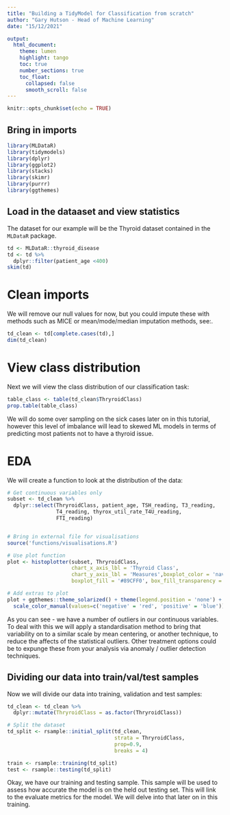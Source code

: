 ```yaml
---
title: "Building a TidyModel for Classification from scratch"
author: "Gary Hutson - Head of Machine Learning"
date: "15/12/2021"

output:
  html_document:
    theme: lumen
    highlight: tango
    toc: true
    number_sections: true
    toc_float:
      collapsed: false
      smooth_scroll: false
---
```


```r
knitr::opts_chunk$set(echo = TRUE)
```

## Bring in imports


```r
library(MLDataR)
library(tidymodels)
library(dplyr)
library(ggplot2)
library(stacks)
library(skimr)
library(purrr)
library(ggthemes)

```

## Load in the dataaset and view statistics

The dataset for our example will be the Thyroid dataset contained in the `MLDataR` package.

```r
td <- MLDataR::thyroid_disease
td <- td %>% 
  dplyr::filter(patient_age <400)
skim(td)
```

# Clean imports

We will remove our null values for now, but you could impute these with methods such as MICE or mean/mode/median imputation methods, see:.

```r
td_clean <- td[complete.cases(td),]
dim(td_clean)
```

# View class distribution

Next we will view the class distribution of our classification task:

```r
table_class <- table(td_clean$ThryroidClass)
prop.table(table_class)

```

We will do some over sampling on the sick cases later on in this tutorial, however this level of imbalance will lead to skewed ML models in terms of predicting most patients not to have a thyroid issue. 


# EDA
<!--https://www.kaggle.com/code/statsgary/thyroid-disease-eda-classification-and-ensembling/edit-->

We will create a function to look at the distribution of the data:

```r
# Get continuous variables only
subset <- td_clean %>% 
  dplyr::select(ThryroidClass, patient_age, TSH_reading, T3_reading,
                T4_reading, thyrox_util_rate_T4U_reading,
                FTI_reading)


# Bring in external file for visualisations
source('functions/visualisations.R')

# Use plot function
plot <- histoplotter(subset, ThryroidClass, 
                     chart_x_axis_lbl = 'Thyroid Class', 
                     chart_y_axis_lbl = 'Measures',boxplot_color = 'navy', 
                     boxplot_fill = '#89CFF0', box_fill_transparency = 0.2) 

# Add extras to plot
plot + ggthemes::theme_solarized() + theme(legend.position = 'none') + 
  scale_color_manual(values=c('negative' = 'red', 'positive' = 'blue'))


```
As you can see - we have a number of outliers in our continuous variables. To deal with this we will apply a standardisation method to bring that variability on to a similar scale by mean centering, or another technique, to reduce the affects of the statistical outliers. Other treatment options could be to expunge these from your analysis via anomaly / outlier detection techniques. 


## Dividing our data into train/val/test samples

Now we will divide our data into training, validation and test samples:

```r
td_clean <- td_clean %>% 
  dplyr::mutate(ThryroidClass = as.factor(ThryroidClass))

# Split the dataset 
td_split <- rsample::initial_split(td_clean, 
                                   strata = ThryroidClass, 
                                   prop=0.9,
                                   breaks = 4)

train <- rsample::training(td_split)
test <- rsample::testing(td_split)

```

Okay, we have our training and testing sample. This sample will be used to assess how accurate the model is on the held out testing set. This will link to the evaluate metrics for the model. We will delve into that later on in this training.



